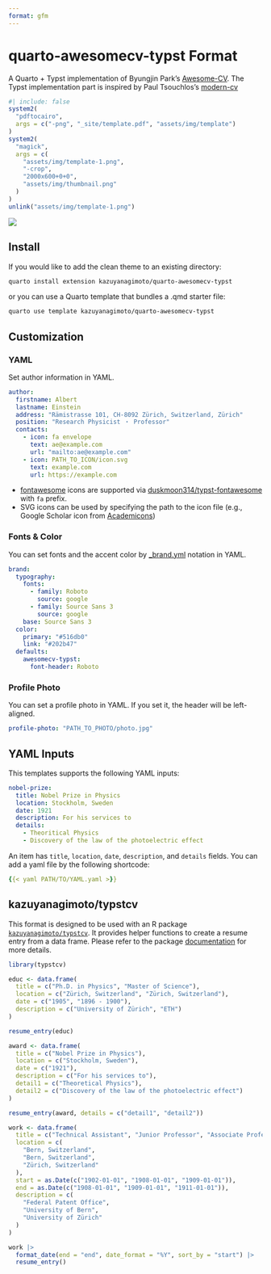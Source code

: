 ```yaml
---
format: gfm
---
```


# quarto-awesomecv-typst Format

A Quarto + Typst implementation of Byungjin Park’s [Awesome-CV](https://github.com/posquit0/Awesome-CV).
The Typst implementation part is inspired by Paul Tsouchlos’s [modern-cv](https://typst.app/universe/package/modern-cv/)

```r
#| include: false
system2(
  "pdftocairo",
  args = c("-png", "_site/template.pdf", "assets/img/template")
)
system2(
  "magick",
  args = c(
    "assets/img/template-1.png",
    "-crop",
    "2000x600+0+0",
    "assets/img/thumbnail.png"
  )
)
unlink("assets/img/template-1.png")
```

[![](assets/img/thumbnail.png)](https://kazuyanagimoto.com/quarto-awesomecv-typst/template.pdf)

## Install

If you would like to add the clean theme to an existing directory:

```.bash
quarto install extension kazuyanagimoto/quarto-awesomecv-typst
```

or you can use a Quarto template that bundles a .qmd starter file:

```.bash
quarto use template kazuyanagimoto/quarto-awesomecv-typst
```

## Customization

### YAML

Set author information in YAML.

```yaml
author:
  firstname: Albert
  lastname: Einstein
  address: "Rämistrasse 101, CH-8092 Zürich, Switzerland, Zürich"
  position: "Research Physicist ・ Professor"
  contacts:
    - icon: fa envelope
      text: ae@example.com
      url: "mailto:ae@example.com"
    - icon: PATH_TO_ICON/icon.svg
      text: example.com
      url: https://example.com
```

- [fontawesome](https://fontawesome.com/search?m=free&o=r) icons are supported
via [duskmoon314/typst-fontawesome](https://github.com/duskmoon314/typst-fontawesome) with `fa` prefix.
- SVG icons can be used by specifying the path to the icon file (e.g., Google Scholar icon from [Academicons](https://jpswalsh.github.io/academicons/))

### Fonts & Color

You can set fonts and the accent color by [_brand.yml](https://quarto.org/docs/authoring/brand.html) notation in YAML.

```yaml
brand:
  typography: 
    fonts:
      - family: Roboto
        source: google
      - family: Source Sans 3
        source: google
    base: Source Sans 3
  color:
    primary: "#516db0"
    link: "#202b47"
  defaults: 
    awesomecv-typst:
      font-header: Roboto
```

### Profile Photo

You can set a profile photo in YAML.
If you set it, the header will be left-aligned.

```yaml
profile-photo: "PATH_TO_PHOTO/photo.jpg"
```

## YAML Inputs

This templates supports the following YAML inputs:

```yaml
nobel-prize:
  title: Nobel Prize in Physics
  location: Stockholm, Sweden
  date: 1921
  description: For his services to
  details:
    - Theoritical Physics
    - Discovery of the law of the photoelectric effect
```

An item has `title`, `location`, `date`, `description`, and `details` fields.
You can add a yaml file by the following shortcode:

```yaml
{{< yaml PATH/TO/YAML.yaml >}}
```

## kazuyanagimoto/typstcv

This format is designed to be used with an R package [`kazuyanagimoto/typstcv`](http://kazuyanagimoto.com/typstcv/).
It provides helper functions to create a resume entry from a data frame.
Please refer to the package [documentation](http://kazuyanagimoto.com/typstcv/) for more details.

```r
library(typstcv)

educ <- data.frame(
  title = c("Ph.D. in Physics", "Master of Science"),
  location = c("Zürich, Switzerland", "Zürich, Switzerland"),
  date = c("1905", "1896 - 1900"),
  description = c("University of Zürich", "ETH")
)

resume_entry(educ)
```

```r
award <- data.frame(
  title = c("Nobel Prize in Physics"),
  location = c("Stockholm, Sweden"),
  date = c("1921"),
  description = c("For his services to"),
  detail1 = c("Theoretical Physics"),
  detail2 = c("Discovery of the law of the photoelectric effect")
)

resume_entry(award, details = c("detail1", "detail2"))
```

```r
work <- data.frame(
  title = c("Technical Assistant", "Junior Professor", "Associate Professor"),
  location = c(
    "Bern, Switzerland",
    "Bern, Switzerland",
    "Zürich, Switzerland"
  ),
  start = as.Date(c("1902-01-01", "1908-01-01", "1909-01-01")),
  end = as.Date(c("1908-01-01", "1909-01-01", "1911-01-01")),
  description = c(
    "Federal Patent Office",
    "University of Bern",
    "University of Zürich"
  )
)

work |>
  format_date(end = "end", date_format = "%Y", sort_by = "start") |>
  resume_entry()
```
